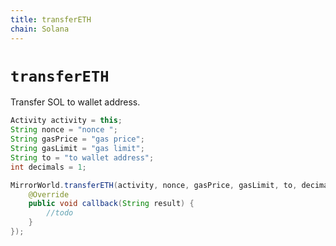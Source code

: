 ```yaml
---
title: transferETH
chain: Solana
---
```


# `transferETH`
Transfer SOL to wallet address.

```java
Activity activity = this;
String nonce = "nonce ";
String gasPrice = "gas price";
String gasLimit = "gas limit";
String to = "to wallet address";
int decimals = 1;

MirrorWorld.transferETH(activity, nonce, gasPrice, gasLimit, to, decimals, new MirrorCallback() {
    @Override
    public void callback(String result) {
        //todo
    }
});
```
